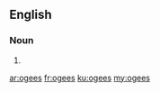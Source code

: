 ==English==

===Noun===
{{head|en|plural}}

# {{plural of|ogee|lang=en}}

[[ar:ogees]]
[[fr:ogees]]
[[ku:ogees]]
[[my:ogees]]